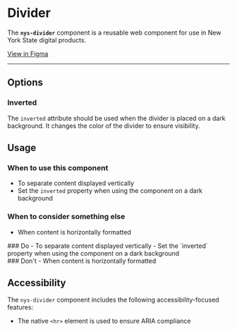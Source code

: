 
<Meta of={NysDividerStories} title="Components/Divider/Documentation" />

# Divider

The **`nys-divider`** component is a reusable web component for use in New York State digital products.

<div class="nys-grid-row nys-grid-gap-1">
  <nys-badge label="Stable" prefixIcon="code"></nys-badge>
  <nys-badge
    prefixIcon
    prefixLabel="WCAG 2.2"
    label="AA"
    intent="success"
  ></nys-badge>
  <p className="pill pill--uikit">
    <a href="https://www.figma.com/design/U2QpuSUXRTxbgG64Fzi9bu?node-id=8420-575" target="_blank">View in Figma</a>
  </p>
</div>

---

<Canvas of={NysDividerStories.Basic} />

<Controls />

## Options

### Inverted
The `inverted` attribute should be used when the divider is placed on a dark background. It changes the color of the divider to ensure visibility.
<Canvas of={NysDividerStories.Inverted} />

## Usage

### When to use this component
- To separate content displayed vertically
- Set the  `inverted` property when using the component on a dark background

### When to consider something else
- When content is horizontally formatted

<div className="nys-grid-row nys-grid-gap-lg">
  <div className="nys-mobile-lg:nys-grid-col">
    <div className="usage-card usage-card--do">
      ### <nys-icon name="check_circle" color="var(--nys-color-success)" /> Do
      - To separate content displayed vertically
      - Set the  `inverted` property when using the component on a dark background
    </div>
  </div>
  <div className="nys-mobile-lg:nys-grid-col">
    <div className="usage-card usage-card--dont">
      ### <nys-icon name="error" color="var(--nys-color-danger)" /> Don't
      - When content is horizontally formatted
    </div>
  </div>
</div>

## Accessibility

The `nys-divider` component includes the following accessibility-focused features:

- The native `<hr>` element is used to ensure ARIA compliance
